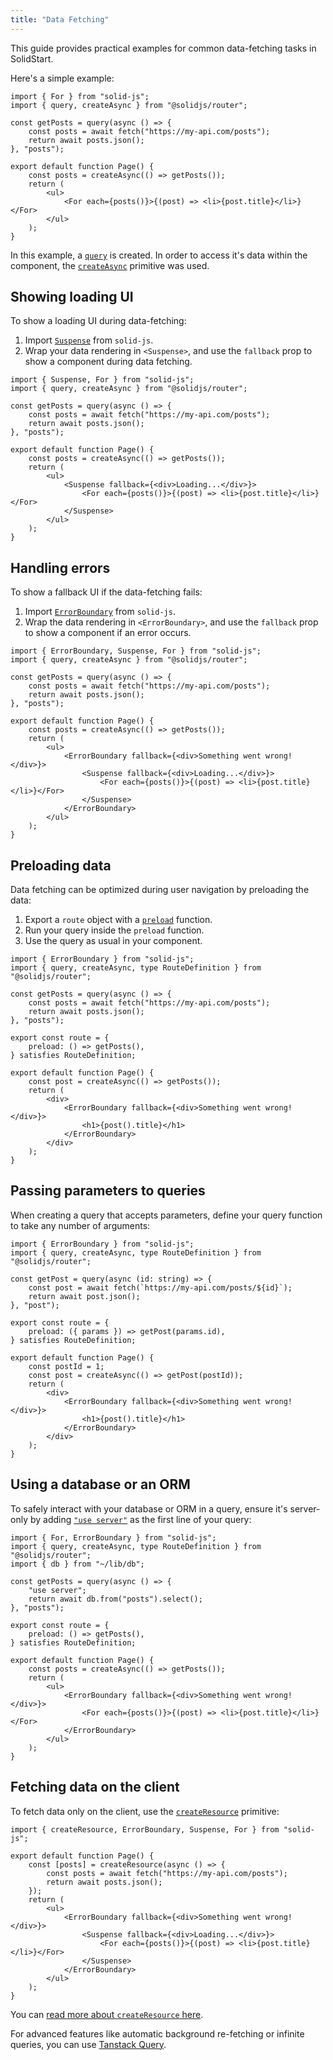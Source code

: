 ```yaml
---
title: "Data Fetching"
---
```


This guide provides practical examples for common data-fetching tasks in SolidStart.

Here's a simple example:

```tsx title="src/routes/index.tsx"
import { For } from "solid-js";
import { query, createAsync } from "@solidjs/router";

const getPosts = query(async () => {
	const posts = await fetch("https://my-api.com/posts");
	return await posts.json();
}, "posts");

export default function Page() {
	const posts = createAsync(() => getPosts());
	return (
		<ul>
			<For each={posts()}>{(post) => <li>{post.title}</li>}</For>
		</ul>
	);
}
```

In this example, a [`query`](/solid-router/reference/data-apis/query) is created. In order to access it's data within the component, the [`createAsync`](/solid-router/reference/data-apis/create-async) primitive was used.

## Showing loading UI

To show a loading UI during data-fetching:

1. Import [`Suspense`](/reference/components/suspense) from `solid-js`.
2. Wrap your data rendering in `<Suspense>`, and use the `fallback` prop to show a component during data fetching.

```tsx {13} {15} title="src/routes/index.tsx"
import { Suspense, For } from "solid-js";
import { query, createAsync } from "@solidjs/router";

const getPosts = query(async () => {
	const posts = await fetch("https://my-api.com/posts");
	return await posts.json();
}, "posts");

export default function Page() {
	const posts = createAsync(() => getPosts());
	return (
		<ul>
			<Suspense fallback={<div>Loading...</div>}>
				<For each={posts()}>{(post) => <li>{post.title}</li>}</For>
			</Suspense>
		</ul>
	);
}
```

## Handling errors

To show a fallback UI if the data-fetching fails:

1. Import [`ErrorBoundary`](/reference/components/error-boundary) from `solid-js`.
2. Wrap the data rendering in `<ErrorBoundary>`, and use the `fallback` prop to show a component if an error occurs.

```tsx {13} {17} title="src/routes/index.tsx"
import { ErrorBoundary, Suspense, For } from "solid-js";
import { query, createAsync } from "@solidjs/router";

const getPosts = query(async () => {
	const posts = await fetch("https://my-api.com/posts");
	return await posts.json();
}, "posts");

export default function Page() {
	const posts = createAsync(() => getPosts());
	return (
		<ul>
			<ErrorBoundary fallback={<div>Something went wrong!</div>}>
				<Suspense fallback={<div>Loading...</div>}>
					<For each={posts()}>{(post) => <li>{post.title}</li>}</For>
				</Suspense>
			</ErrorBoundary>
		</ul>
	);
}
```

## Preloading data

Data fetching can be optimized during user navigation by preloading the data:

1. Export a `route` object with a [`preload`](/solid-router/reference/preload-functions/preload) function.
2. Run your query inside the `preload` function.
3. Use the query as usual in your component.

```tsx {9-11} title="src/routes/index.tsx"
import { ErrorBoundary } from "solid-js";
import { query, createAsync, type RouteDefinition } from "@solidjs/router";

const getPosts = query(async () => {
	const posts = await fetch("https://my-api.com/posts");
	return await posts.json();
}, "posts");

export const route = {
	preload: () => getPosts(),
} satisfies RouteDefinition;

export default function Page() {
	const post = createAsync(() => getPosts());
	return (
		<div>
			<ErrorBoundary fallback={<div>Something went wrong!</div>}>
				<h1>{post().title}</h1>
			</ErrorBoundary>
		</div>
	);
}
```

## Passing parameters to queries

When creating a query that accepts parameters, define your query function to take any number of arguments:

```tsx {4} {10} {15} title="src/routes/posts/[id]/index.tsx"
import { ErrorBoundary } from "solid-js";
import { query, createAsync, type RouteDefinition } from "@solidjs/router";

const getPost = query(async (id: string) => {
	const post = await fetch(`https://my-api.com/posts/${id}`);
	return await post.json();
}, "post");

export const route = {
	preload: ({ params }) => getPost(params.id),
} satisfies RouteDefinition;

export default function Page() {
	const postId = 1;
	const post = createAsync(() => getPost(postId));
	return (
		<div>
			<ErrorBoundary fallback={<div>Something went wrong!</div>}>
				<h1>{post().title}</h1>
			</ErrorBoundary>
		</div>
	);
}
```

## Using a database or an ORM

To safely interact with your database or ORM in a query, ensure it's server-only by adding [`"use server"`](/solid-start/reference/server/use-server) as the first line of your query:

```tsx {6-7} title="src/routes/index.tsx"
import { For, ErrorBoundary } from "solid-js";
import { query, createAsync, type RouteDefinition } from "@solidjs/router";
import { db } from "~/lib/db";

const getPosts = query(async () => {
	"use server";
	return await db.from("posts").select();
}, "posts");

export const route = {
	preload: () => getPosts(),
} satisfies RouteDefinition;

export default function Page() {
	const posts = createAsync(() => getPosts());
	return (
		<ul>
			<ErrorBoundary fallback={<div>Something went wrong!</div>}>
				<For each={posts()}>{(post) => <li>{post.title}</li>}</For>
			</ErrorBoundary>
		</ul>
	);
}
```

## Fetching data on the client

To fetch data only on the client, use the [`createResource`](/reference/basic-reactivity/create-resource) primitive:

```tsx {4-7} title="src/routes/index.tsx"
import { createResource, ErrorBoundary, Suspense, For } from "solid-js";

export default function Page() {
	const [posts] = createResource(async () => {
		const posts = await fetch("https://my-api.com/posts");
		return await posts.json();
	});
	return (
		<ul>
			<ErrorBoundary fallback={<div>Something went wrong!</div>}>
				<Suspense fallback={<div>Loading...</div>}>
					<For each={posts()}>{(post) => <li>{post.title}</li>}</For>
				</Suspense>
			</ErrorBoundary>
		</ul>
	);
}
```

You can [read more about `createResource` here](/reference/basic-reactivity/create-resource).

<Callout type="info" title="Advanced Data Handling">

For advanced features like automatic background re-fetching or infinite queries, you can use [Tanstack Query](https://tanstack.com/query/latest/docs/framework/solid/overview).

</Callout>
